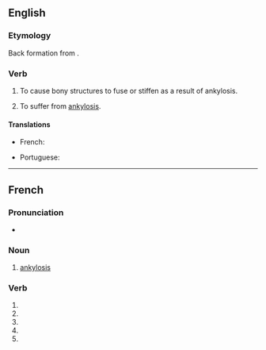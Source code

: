 {{also|ankylosé}}

==English==

===Etymology===
Back formation from {{m|en|ankylosis}}.

===Verb===
{{en-verb|ankylos}}

# {{lb|en|transitive|pathology}} To cause bony structures to fuse or stiffen as a result of ankylosis.
# {{lb|en|intransitive|pathology}} To suffer from [[ankylosis]].

====Translations====
{{trans-top|to cause bony structures to fuse or stiffen as a result of ankylosis}}
* French: {{t+|fr|ankyloser}}
{{trans-mid}}
* Portuguese: {{t+|pt|anquilosar}}
{{trans-bottom}}

----

==French==

===Pronunciation===
* {{homophones|ankylosent|ankyloses|lang=fr}}

===Noun===
{{fr-noun|f}}

# {{lb|fr|pathology}} [[ankylosis]]

===Verb===
{{head|fr|verb form}}

# {{inflection of|ankyloser||1|s|pres|ind|lang=fr}}
# {{inflection of|ankyloser||3|s|pres|ind|lang=fr}}
# {{inflection of|ankyloser||1|s|pres|sub|lang=fr}}
# {{inflection of|ankyloser||3|s|pres|sub|lang=fr}}
# {{inflection of|ankyloser||2|s|imp|lang=fr}}